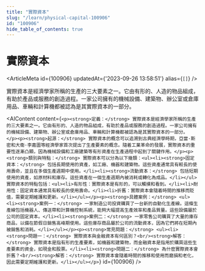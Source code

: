 ```yaml
---
title: "實際資本"
slug: "/learn/physical-capital-100906"
id: "100906"
hide_table_of_contents: true
---
```



# 實際資本

<ArticleMeta id={100906} updatedAt={'2023-09-26 13:58:51'} alias={`[]`} />
<div className='border-solid border-b border-t-0 my-4 border-[var(--ifm-color-gray-300)]' />

實際資本是經濟學家所稱的生產的三大要素之一。它由有形的、人造的物品組成，有助於產品或服務的創造過程。一家公司擁有的機械設備、建築物、辦公室或倉庫用品、車輛和計算機都被認為是其實際資本的一部分。

<AIContent content={`<p><strong>定義：</strong> 實際資本是經濟學家所稱的生產的三大要素之一。它由有形的、人造的物品組成，有助於產品或服務的創造過程。一家公司擁有的機械設備、建築物、辦公室或倉庫用品、車輛和計算機都被認為是其實際資本的一部分。</p><p><strong>起源：</strong> 實際資本的概念可以追溯到古典經濟學時期，亞當·斯密和大衞·李嘉圖等經濟學家首次提出了生產要素的概念。隨着工業革命的發展，實際資本的重要性逐漸凸顯，因為機械設備和工廠建築等有形資產在生產過程中起到了關鍵作用。</p><p><strong>類別與特點：</strong> 實際資本可以分為以下幾類：<ul><li><strong>固定資本：</strong> 包括長期使用的資產，如工廠、機器和建築物。這些資產通常具有較長的使用壽命，並且在多個生產週期中使用。</li><li><strong>流動資本：</strong> 包括短期使用的資產，如原材料和庫存。這些資產在一個生產週期內被消耗或轉化為成品。</li></ul>實際資本的特點包括：<ul><li>有形性：實際資本是有形的，可以觸摸和看到。</li><li>耐用性：固定資本通常具有較長的使用壽命。</li><li>折舊：實際資本會隨着時間的推移而貶值，需要定期維護和更新。</li></ul></p><p><strong>具體案例：</strong> <ul><li><strong>案例一：</strong> 一家制造公司投資購買了一台新的自動化生產線。這條生產線包括機器人、傳送帶和計算機控制系統，能夠大幅提高生產效率和產品質量。這些設備屬於公司的固定資本。</li><li><strong>案例二：</strong> 一家零售公司購買了大量的庫存商品，以備在節假日銷售高峰期使用。這些庫存商品屬於公司的流動資本，因為它們將在短期內被銷售和消耗。</li></ul></p><p><strong>常見問題：</strong> <ul><li><strong>問題一：</strong> 實際資本與金融資本有何區別？<br/><strong>解答：</strong> 實際資本是指有形的生產要素，如機器和建築物，而金融資本是指用於購買這些生產要素的資金，如現金和股票。</li><li><strong>問題二：</strong> 為什麼實際資本會折舊？<br/><strong>解答：</strong> 實際資本會隨着時間的推移和使用而磨損和老化，因此需要定期維護和更新。</li></ul></p>`} id={100906} />
